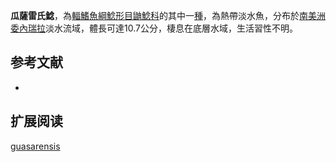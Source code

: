 {{Speciesbox
| name = 瓜薩雷氏鯰
| image = 
| image_width = 250px
| status = NE
| status_system = IUCN3.1
| genus = Rhamdia
| species = guasarensis
| authority = DoNascimiento, Provenzano & Lundberg, 2004
| synonyms = 
}}

'''瓜薩雷氏鯰'''，為[[輻鰭魚綱|輻鰭魚綱]][[鯰形目|鯰形目]][[鼬鯰科|鼬鯰科]]的其中一[[種|種]]，為熱帶淡水魚，分布於[[南美洲|南美洲]][[委內瑞拉|委內瑞拉]]淡水流域，體長可達10.7公分，棲息在底層水域，生活習性不明。

==参考文献==
*{{FishBase_species|genus=Rhamdia|species=guasarensis|year=2015|month=7}}

== 扩展阅读 ==
{{refbegin}}
{{wikispecies-inline|Rhamdia guasarensis|瓜薩雷氏鯰}}
{{refend}}
{{Taxonbar|from=Q5694332}}

[[Category:雷氏鯰屬|guasarensis]]